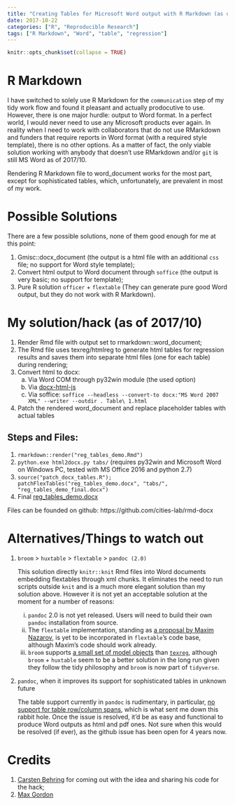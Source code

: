 ```yaml
---
title: "Creating Tables for Microsoft Word output with R Markdown (as of 2017/10)"
date: 2017-10-22
categories: ["R", "Reproducible Research"]
tags: ["R Markdown", "Word", "table", "regression"]
---
```


```r
knitr::opts_chunk$set(collapse = TRUE)
```

# R Markdown

I have switched to solely use R Markdown for the `communication` step of my tidy work flow and found it pleasant and actually prodocutive to use. However, there is one major hurdle: output to Word format. In a perfect world, I would never need to use any Microsoft products ever again. In reality when I need to work with collaborators that do not use RMarkdown and funders that require reports in Word format (with a required style template), there is no other options. As a matter of fact, the only viable solution working with anybody that doesn't use RMarkdown and/or `git` is still MS Word as of 2017/10.

Rendering R Markdown file to word_document works for the most part, except for sophisticated tables, which, unfortunately, are prevalent in  most of my work.

# Possible Solutions

There are a few possible solutions, none of them good enough for me at this point:

1. Gmisc::docx_document (the output is a html file with an additional `css` file; no support for Word style template);
1. Convert html output to Word document through `soffice` (the output is very basic; no support for template);
1. Pure R solution `officer` + `flextable` (They can generate pure good Word output, but they do not work with R Markdown).

# My solution/hack (as of 2017/10)
1. Render Rmd file with output set to rmarkdown::word_document;
2. The Rmd file uses texreg/htmlreg to generate html tables for regression results and saves them into separate html files (one for each table) during rendering;
3. Convert html to docx:
    a. Via Word COM through py32win module (the used option)
    b. Via [docx-html-js](https://github.com/evidenceprime/html-docx-js)
    c. Via soffice: `soffice --headless --convert-to docx:"MS Word 2007 XML" --writer --outdir . Table\ 1.html`
4. Patch the rendered word_document and replace placeholder tables with actual tables

## Steps and Files:
1. `rmarkdown::render("reg_tables_demo.Rmd")`
1. `python.exe html2docx.py tabs/` (requires py32win and Microsoft Word on Windows PC, tested with MS Office 2016 and python 2.7)
1. `source("patch_docx_tables.R"); patchFlexTables("reg_tables_demo.docx", "tabs/", "reg_tables_demo_final.docx")`
1. Final [reg_tables_demo.docx](https://github.com/cities-lab/rmd-docx/blob/master/reg_tables_demo_final.docx?raw=true)

Files can be founded on github: https://github.com/cities-lab/rmd-docx

# Alternatives/Things to watch out

1. `broom` > `huxtable` > `flextable` > `pandoc (2.0)`

    This solution directly `knitr::knit` Rmd files into Word documents embedding flextables through xml chunks. It eliminates the need to run scripts outside `knit` and is a much more elegant solution than my solution above. However it is not yet an acceptable solution at the moment for a number of reasons: 
    
    i. `pandoc` 2.0 is not yet released. Users will need to build their own `pandoc` installation from source. 
    i. The `flextable` implementation, standing as [a proposal by Maxim Nazarov](https://gist.github.com/mnazarov/75c2c21048e8aca9bc5acb27e0234d85), is yet to be incorporated in `flextable`'s code base, although Maxim's code should work already. 
    i. `broom` supports [a small set of model objects](https://github.com/tidyverse/broom) than [`texreg`](https://cran.r-project.org/web/packages/texreg/vignettes/texreg.pdf), although `broom` + `huxtable` seem to be a better solution in the long run given they follow the tidy philosophy and `broom` is now part of `tidyverse`.

1. `pandoc`, when it improves its support for sophisticated tables in unknown future

    The table support currently in `pandoc` is rudimentary, in particular, [no support for table row/column spans](https://github.com/jgm/pandoc/issues/1024), which is what sent me down this rabbit hole. Once the issue is resolved, it'd be as easy and functional to produce Word outputs as html and pdf ones. Not sure when this would be resolved (if ever), as the github issue has been open for 4 years now.

# Credits
1. [Carsten Behring](https://github.com/davidgohel/ReporteRs/issues/68) for coming out with the idea and sharing his code for the hack;
1. [Max Gordon](http://gforge.se/2014/07/fast-track-publishing-using-rmarkdown/)
    